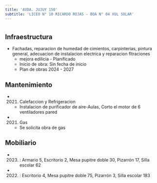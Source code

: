 ```yaml
---
title: 'AVDA. JUJUY 150'
subtitle: 'LICEO N° 10 RICARDO ROJAS - BOA N° 04 XUL SOLAR'
---
```


#
## Infraestructura

* Fachadas, reparacion de humedad de cimientos, carpinterias, pintura general, adecuacion de instalacion electrica y reparacion fltraciones 
    + mejora edilicia - Planificado 
    + Inicio de obra: Sin fecha de inicio 
    + Plan de obras 2024 - 2027 






## Mantenimiento

*  (2021) Calefaccion y Refrigeracion 
    + Instalacion de purificador de aire-Aulas, Corto el motor de 6 ventiladores pared

*  (2021) Gas 
    + Se solicita obra de gas





## Mobiliario

*  (2023) : Armario 5, Escritorio 2, Mesa pupitre doble 30, Pizarrón 17, Silla escolar 62 

*  (2022) : Escritorio 4, Mesa pupitre doble 75, Pizarrón 3, Silla escolar 183 




